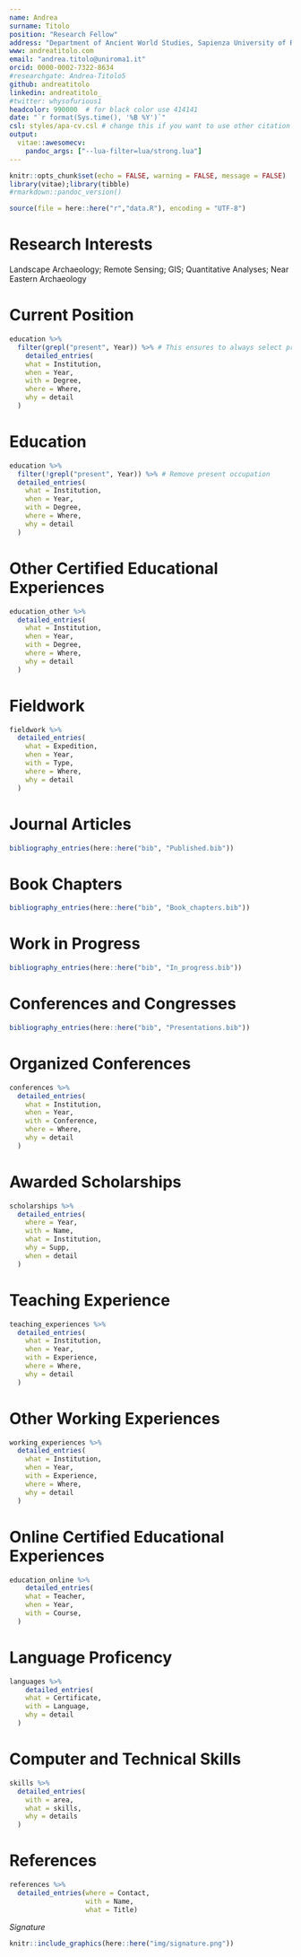 ```yaml
---
name: Andrea
surname: Titolo
position: "Research Fellow"
address: "Department of Ancient World Studies, Sapienza University of Rome"
www: andreatitolo.com
email: "andrea.titolo@uniroma1.it"
orcid: 0000-0002-7322-8634
#researchgate: Andrea-Titolo5
github: andreatitolo
linkedin: andreatitolo_
#twitter: whysofurious1
headcolor: 990000  # for black color use 414141 
date: "`r format(Sys.time(), '%B %Y')`"
csl: styles/apa-cv.csl # change this if you want to use other citation styles
output: 
  vitae::awesomecv:
    pandoc_args: ["--lua-filter=lua/strong.lua"] 
---
```


```r
knitr::opts_chunk$set(echo = FALSE, warning = FALSE, message = FALSE)
library(vitae);library(tibble)
#rmarkdown::pandoc_version()

source(file = here::here("r","data.R"), encoding = "UTF-8")
```

# Research Interests

Landscape Archaeology; Remote Sensing; GIS; Quantitative Analyses; Near Eastern Archaeology

# Current Position
```r
education %>% 
  filter(grepl("present", Year)) %>% # This ensures to always select present occupations
    detailed_entries(
    what = Institution,
    when = Year,
    with = Degree,
    where = Where,
    why = detail
  )
```


# Education

```r
education %>%
  filter(!grepl("present", Year)) %>% # Remove present occupation
  detailed_entries(
    what = Institution,
    when = Year,
    with = Degree,
    where = Where,
    why = detail
  )
```

# Other Certified Educational Experiences

```r
education_other %>%
  detailed_entries(
    what = Institution,
    when = Year,
    with = Degree,
    where = Where,
    why = detail
  )

```


\pagebreak 

# Fieldwork
```r
fieldwork %>% 
  detailed_entries(
    what = Expedition,
    when = Year,
    with = Type,
    where = Where,
    why = detail
  )
```


# Journal Articles

```r
bibliography_entries(here::here("bib", "Published.bib"))
```

# Book Chapters

```r
bibliography_entries(here::here("bib", "Book_chapters.bib"))
```

# Work in Progress 

```r
bibliography_entries(here::here("bib", "In_progress.bib"))
```

# Conferences and Congresses

```r
bibliography_entries(here::here("bib", "Presentations.bib"))
```

# Organized Conferences

```r
conferences %>% 
  detailed_entries(
    what = Institution,
    when = Year,
    with = Conference,
    where = Where,
    why = detail
  )
```


# Awarded Scholarships

```r
scholarships %>% 
  detailed_entries(
    where = Year,
    with = Name, 
    what = Institution,
    why = Supp,
    when = detail
  ) 
```

# Teaching Experience

```r
teaching_experiences %>% 
  detailed_entries(
    what = Institution,
    when = Year,
    with = Experience,
    where = Where,
    why = detail
  )
```

# Other Working Experiences
```r
working_experiences %>% 
  detailed_entries(
    what = Institution,
    when = Year,
    with = Experience,
    where = Where,
    why = detail
  )
```

# Online Certified Educational Experiences

```r
education_online %>% 
    detailed_entries(
    what = Teacher,
    when = Year,
    with = Course,
  )

```

# Language Proficency

```r
languages %>% 
    detailed_entries(
    what = Certificate,
    with = Language,
    why = detail
  )
```

# Computer and Technical Skills

```r
skills %>%
  detailed_entries(
    with = area,
    what = skills,
    why = details
  )
```


# References

```r
references %>%
  detailed_entries(where = Contact,
                   with = Name,
                   what = Title) 
```

\vspace*{\fill}
*Signature*
```r
knitr::include_graphics(here::here("img/signature.png"))
```

